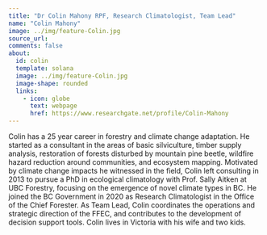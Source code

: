 ```yaml
---
title: "Dr Colin Mahony RPF, Research Climatologist, Team Lead"
name: "Colin Mahony"
image: ../img/feature-Colin.jpg
source_url: 
comments: false
about: 
  id: colin
  template: solana
  image: ../img/feature-Colin.jpg
  image-shape: rounded
  links: 
    - icon: globe
      text: webpage
      href: https://www.researchgate.net/profile/Colin-Mahony
---
```


:::{#colin}

Colin has a 25 year career in forestry and climate change adaptation. He
started as a consultant in the areas of basic silviculture, timber
supply analysis, restoration of forests disturbed by mountain pine
beetle, wildfire hazard reduction around communities, and ecosystem
mapping. Motivated by climate change impacts he witnessed in the field,
Colin left consulting in 2013 to pursue a PhD in ecological climatology
with Prof. Sally Aitken at UBC Forestry, focusing on the emergence of
novel climate types in BC. He joined the BC Government in 2020 as
Research Climatologist in the Office of the Chief Forester. As Team
Lead, Colin coordinates the operations and strategic direction of the
FFEC, and contributes to the development of decision support tools.
Colin lives in Victoria with his wife and two kids.

:::